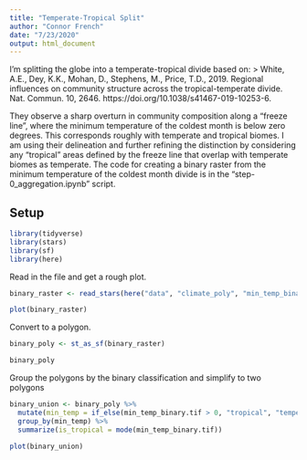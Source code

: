 ```yaml
---
title: "Temperate-Tropical Split"
author: "Connor French"
date: "7/23/2020"
output: html_document
---
```


I'm splitting the globe into a temperate-tropical divide based on: 
> White, A.E., Dey, K.K., Mohan, D., Stephens, M., Price, T.D., 2019. Regional influences on community structure across the tropical-temperate divide. Nat. Commun. 10, 2646. https://doi.org/10.1038/s41467-019-10253-6.  

They observe a sharp overturn in community composition along a "freeze line", where the minimum temperature of the coldest month is below zero degrees. This corresponds roughly with temperate and tropical biomes. I am using their delineation and further refining the distinction by considering any "tropical" areas defined by the freeze line that overlap with temperate biomes as temperate. The code for creating a binary raster from the minimum temperature of the coldest month divide is in the "step-0_aggregation.ipynb" script. 


## Setup
```r
library(tidyverse)
library(stars)
library(sf)
library(here)
```


Read in the file and get a rough plot.
```r
binary_raster <- read_stars(here("data", "climate_poly", "min_temp_binary.tif"))

plot(binary_raster)
```

Convert to a polygon.
```r
binary_poly <- st_as_sf(binary_raster)

binary_poly
```

Group the polygons by the binary classification and simplify to two polygons
```r
binary_union <- binary_poly %>% 
  mutate(min_temp = if_else(min_temp_binary.tif > 0, "tropical", "temperate")) %>% 
  group_by(min_temp) %>% 
  summarize(is_tropical = mode(min_temp_binary.tif))


```


```r
plot(binary_union)
```


